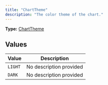```yaml
---
title: "ChartTheme"
description: "The color theme of the chart."
---
```


**Type:** [ChartTheme](/api-reference/types/charttheme)

## Values

| Value | Description |
|-------|-------------|
| `LIGHT` | No description provided |
| `DARK` | No description provided |

